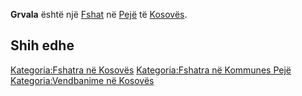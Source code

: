 {{Fshat në Kosovës
 | Emri                = Grvala
| srp_N_name = Grvala
| srp_N_FULL_NAME_RO = Grvala
| srp_N_FULL_NAME_ND_RO = Grvala
| srp_N_SORT_NAME_RG = GRVALA
| srp_N_FULL_NAME_RG = Grvala
| srp_N_FULL_NAME_ND_RG = Grvala

 | Emri (Rasa dhanore) = 
 | Figura              = 
 | Shteti              = Kosovo
 | Komuna              = Pejë
 | Kodi postar         = 
 | Sipërfaqja          = 

 | Popullsia           = 

 | Regj. i popullsisë  = 
 | Dend. e popullsisë  = 
 | Faqja zyrtare       = 
 <!--- Koordinatat ----> 
 | Gjerësia            = 42.581111
 | Gjatësia            = 20.348333
 | Lartësia            = 
}}
'''Grvala''' është një [[Fshat]] në [[Pejë]] të [[Kosovës]].

<!-- == Gjeografia == -->
<!-- == Historia == -->
<!-- == Demografia == -->
== Shih edhe ==
{{Komuna Pejë}}
{{Kosovo-Administrata-Cung}}

[[Kategoria:Fshatra në Kosovës]]
[[Kategoria:Fshatra në Kommunes Pejë]]
[[Kategoria:Vendbanime në Kosovës]]